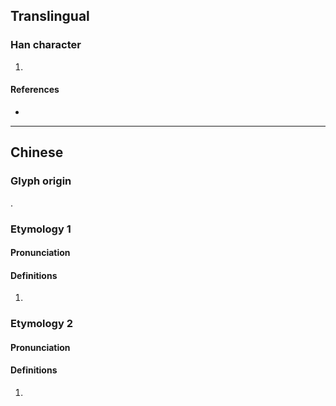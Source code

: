 {{character info/new}}
==Translingual==

===Han character===
{{Han char|rn=46|rad=山|as=11|sn=14|four=|canj=GKU,QKU|ids=⿱敖山}}

# {{defn|Han|sort=山11}}

====References====
* {{Han ref|kx=0318.310|dkj=08414|dj=0619.020|hdz=10792.200|uh=5D85|ud=23941}}

----

==Chinese==
{{attn|ltc}}{{attn|och|Middle+Old Chinese needs to be distributed}}

===Glyph origin===
{{Han etym}}
{{Han compound|敖|山|c1=p|c2=s|t2=mountain|ls=psc}}.

===Etymology 1===
{{zh-forms}}

====Pronunciation====
{{zh-pron
|m=áo
|mc=
|oc=
|cat=
}}

====Definitions====
{{zh-hanzi}}

# {{rfdef|zh}}

===Etymology 2===
{{zh-forms}}

====Pronunciation====
{{zh-pron
|m=ào
|mc=
|oc=
|cat=
}}

====Definitions====
{{zh-hanzi}}

# {{rfdef|zh}}